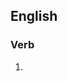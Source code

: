 ==English==

===Verb===
{{head|en|present participle}}

# {{present participle of|permute|lang=en|nocat=1}}